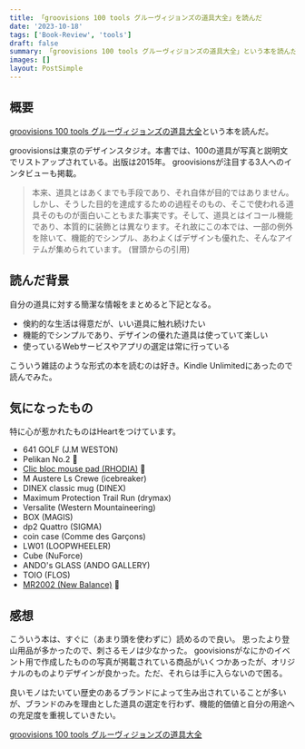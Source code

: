 ```yaml
---
title: 「groovisions 100 tools グルーヴィジョンズの道具大全」を読んだ
date: '2023-10-18'
tags: ['Book-Review', 'tools']
draft: false
summary: 「groovisions 100 tools グルーヴィジョンズの道具大全」という本を読んだので、その簡単な感想を書きました。
images: []
layout: PostSimple
---
```


## 概要

[groovisions 100 tools グルーヴィジョンズの道具大全](https://amzn.to/3rUhiFU)という本を読んだ。

groovisionsは東京のデザインスタジオ。本書では、100の道具が写真と説明文でリストアップされている。出版は2015年。
groovisionsが注目する3人へのインタビューも掲載。

> 本来、道具とはあくまでも手段であり、それ自体が目的ではありません。しかし、そうした目的を達成するための過程そのもの、そこで使われる道具そのものが面白いこともまた事実です。そして、道具とはイコール機能であり、本質的に装飾とは異なります。それ故にこの本では、一部の例外を除いて、機能的でシンプル、あわよくばデザインも優れた、そんなアイテムが集められています。 (冒頭からの引用)

## 読んだ背景

自分の道具に対する簡潔な情報をまとめると下記となる。

- 倹約的な生活は得意だが、いい道具に触れ続けたい
- 機能的でシンプルであり、デザインの優れた道具は使っていて楽しい
- 使っているWebサービスやアプリの選定は常に行っている

こういう雑誌のような形式の本を読むのは好き。Kindle Unlimitedにあったので読んでみた。

## 気になったもの

特に心が惹かれたものはHeartをつけています。

- 641 GOLF (J.M WESTON)
- Pelikan No.2 🤍
- [Clic bloc mouse pad (RHODIA)](https://rhodiapads.com/collections_boutique_mousepad_clicbloc.php) 🤍
- M Austere Ls Crewe (icebreaker)
- DINEX classic mug (DINEX)
- Maximum Protection Trail Run (drymax)
- Versalite (Western Mountaineering)
- BOX (MAGIS)
- dp2 Quattro (SIGMA)
- coin case (Comme des Garçons)
- LW01 (LOOPWHEELER)
- Cube (NuForce)
- ANDO's GLASS (ANDO GALLERY)
- TOIO (FLOS)
- [MR2002 (New Balance)](https://shop.newbalance.jp/shop/recommend/list.aspx?recommend_tags=MR2002) 🤍


## 感想

こういう本は、すぐに（あまり頭を使わずに）読めるので良い。
思ったより登山用品が多かったので、刺さるモノは少なかった。
goovisionsがなにかのイベント用で作成したものの写真が掲載されている商品がいくつかあったが、オリジナルのものよりデザインが良かった。ただ、それらは手に入らないので困る。

良いモノはたいてい歴史のあるブランドによって生み出されていることが多いが、ブランドのみを理由とした道具の選定を行わず、機能的価値と自分の用途への充足度を重視していきたい。

[groovisions 100 tools グルーヴィジョンズの道具大全](https://amzn.to/3rUhiFU)